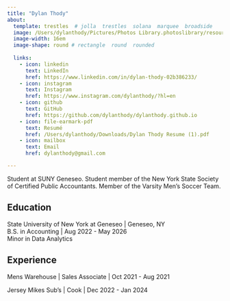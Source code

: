 ```yaml
---
title: "Dylan Thody" 
about:
  template: trestles  # jolla  trestles  solana  marquee  broadside
  image: /Users/dylanthody/Pictures/Photos Library.photoslibrary/resources/renders/7/7D26F11A-5D84-487E-94EF-D195AC2B6D97_1_201_a.jpeg
  image-width: 16em
  image-shape: round # rectangle  round  rounded
  
  links:
    - icon: linkedin
      text: LinkedIn
      href: https://www.linkedin.com/in/dylan-thody-02b386233/
    - icon: instagram
      text: Instagram
      href: https://www.instagram.com/dylanthody/?hl=en
    - icon: github
      text: GitHub
      href: https://github.com/dylanthody/dylanthody.github.io
    - icon: file-earmark-pdf
      text: Resumé
      href: /Users/dylanthody/Downloads/Dylan Thody Resume (1).pdf
    - icon: mailbox
      text: Email
      href: dylanthody@gmail.com

---
```



Student at SUNY Geneseo. Student member of the New York State Society of Certified Public Accountants. Member of the Varsity Men's Soccer Team.

## Education

State University of New York at Geneseo | Geneseo, NY <br>
B.S. in Accounting | Aug 2022 - May 2026 <br>
Minor in Data Analytics 

## Experience

Mens Warehouse | Sales Associate | Oct 2021 - Aug 2021

Jersey Mikes Sub's | Cook | Dec 2022 - Jan 2024


